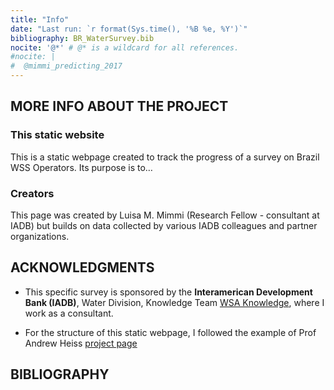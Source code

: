 ```yaml
---
title: "Info"
date: "Last run: `r format(Sys.time(), '%B %e, %Y')`"
bibliography: BR_WaterSurvey.bib
nocite: '@*' # @* is a wildcard for all references.
#nocite: |
#  @mimmi_predicting_2017
---
```


## MORE INFO ABOUT THE PROJECT


### This static website
This is a static webpage created to track the progress of a survey on Brazil WSS Operators. Its purpose is to... 

### Creators
This page was created by Luisa M. Mimmi (Research Fellow - consultant at IADB) but builds on data collected by various IADB colleagues and partner organizations.  

## ACKNOWLEDGMENTS
+ This specific survey is sponsored by the **Interamerican Development Bank (IADB)**, Water Division, Knowledge Team  [WSA Knowledge](https://idbg.sharepoint.com/sites/WSAknowledge), where I work as a consultant. 

+ For the structure of this static webpage, I followed the example of Prof Andrew Heiss [project page](https://stats.andrewheiss.com/donors-ngo-restrictions/index.html) 


## BIBLIOGRAPHY






